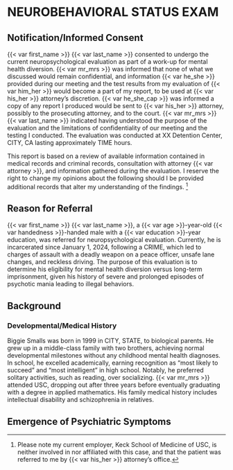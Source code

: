 # NEUROBEHAVIORAL STATUS EXAM {#nse}

## Notification/Informed Consent

{{< var first_name >}} {{< var last_name >}} consented to undergo the current neuropsychological evaluation as part of a work-up for mental health diversion. {{< var mr_mrs >}} was informed that none of what we discussed would remain confidential, and information {{< var he_she >}} provided during our meeting and the test results from my evaluation of {{< var him_her >}} would become a part of my report, to be used at {{< var his_her >}} attorney's discretion. {{< var he_she_cap >}} was informed a copy of any report I produced would be sent to {{< var his_her >}} attorney, possibly to the prosecuting attorney, and to the court. {{< var mr_mrs >}} {{< var last_name >}} indicated having understood the purpose of the evaluation and the limitations of confidentiality of our meeting and the testing I conducted. The evaluation was conducted at XX Detention Center, CITY, CA lasting approximately TIME hours.

This report is based on a review of available information contained in medical records and criminal records, consultation with attorney {{< var attorney >}}, and information gathered during the evaluation.
I reserve the right to change my opinions about the following should I be provided additional records that alter my understanding of the findings.
[^1]

[^1]: Please note my current employer, Keck School of Medicine of USC, is neither involved in nor affiliated with this case, and that the patient was referred to me by {{< var his_her >}} attorney's office.

## Reason for Referral

{{< var first_name >}} {{< var last_name >}}, a {{< var age >}}-year-old {{< var handedness >}}-handed male with a {{< var education >}}-year education, was referred for neuropsychological evaluation. Currently, he is incarcerated since January 1, 2024, following a CRIME, which led to charges of assault with a deadly weapon on a peace officer, unsafe lane changes, and reckless driving. The purpose of this evaluation is to determine his eligibility for mental health diversion versus long-term imprisonment, given his history of severe and prolonged episodes of psychotic mania leading to illegal behaviors.

## Background

### Developmental/Medical History

Biggie Smalls was born in 1999 in CITY, STATE, to biological parents. He grew up in a middle-class family with two brothers, achieving normal developmental milestones without any childhood mental health diagnoses. In school, he excelled academically, earning recognition as "most likely to succeed" and "most intelligent" in high school. Notably, he preferred solitary activities, such as reading, over socializing. {{< var mr_mrs >}} attended USC, dropping out after three years before eventually graduating with a degree in applied mathematics. His family medical history includes intellectual disability and schizophrenia in relatives. 

## Emergence of Psychiatric Symptoms
